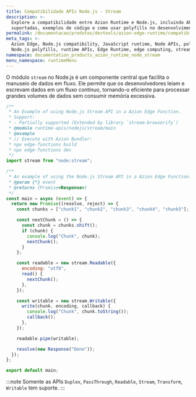 ```yaml
---
title: Compatibilidade APIs Node.js - Stream
description: >-
  Explore a compatibilidade entre Azion Runtime e Node.js, incluindo APIs
  suportadas, exemplos de código e como usar polyfills no desenvolvimento Edge.
permalink: /documentacao/produtos/devtools/azion-edge-runtime/compatibilidade/node/stream/
meta_tags: >-
  Azion Edge, Node.js compatibility, JavaScript runtime, Node APIs, polyfills,
  Node.js polyfills, runtime APIs, Edge Runtime, edge computing, stream
namespace: documentation_products_azion_runtime_node_stream
menu_namespace: runtimeMenu
---
```


O módulo `stream` no Node.js é um componente central que facilita o manuseio de dados em fluxo. Ele permite que os desenvolvedores leiam e escrevam dados em um fluxo contínuo, tornando-o eficiente para processar grandes volumes de dados sem consumir memória excessiva.

```javascript
/**
 * An Example of using Node.js Stream API in a Azion Edge Function.
 * Support:
 * - Partially supported (Extended by library `stream-browserify`)
 * @module runtime-apis/nodejs/stream/main
 * @example
 * // Execute with Azion Bundler:
 * npx edge-functions build
 * npx edge-functions dev
 */
import stream from "node:stream";

/**
 * An example of using the Node.js Stream API in a Azion Edge Function.
 * @param {*} event
 * @returns {Promise<Response>}
 */
const main = async (event) => {
  return new Promise((resolve, reject) => {
    const chunks = ["chunk1", "chunk2", "chunk3", "chunk4", "chunk5"];

    const nextChunk = () => {
      const chunk = chunks.shift();
      if (chunk) {
        console.log("Chunk", chunk);
        nextChunk();
      }
    };

    const readable = new stream.Readable({
      encoding: "utf8",
      read() {
        nextChunk();
      },
    });

    const writable = new stream.Writable({
      write(chunk, encoding, callback) {
        console.log("Chunk", chunk.toString());
        callback();
      },
    });

    readable.pipe(writable);

    resolve(new Response("Done"));
  });
};

export default main;
```

:::note
Somente as APIs `Duplex`, `PassThrough`, `Readable`, `Stream`, `Transform`, `Writable` tem suporte.
:::